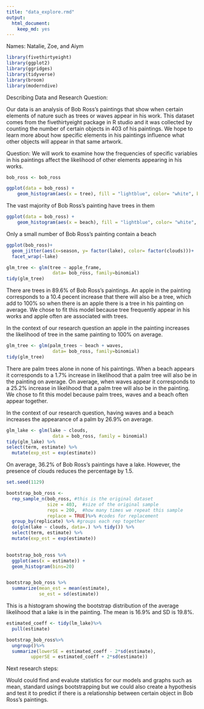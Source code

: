 ```yaml
---
title: "data_explore.rmd"
output: 
  html_document:
    keep_md: yes
---
```

Names: Natalie, Zoe, and Aiym
```r
library(fivethirtyeight) 
library(ggplot2)
library(ggridges)
library(tidyverse)
library(broom)
library(moderndive)
```

Describing Data and Research Question:

Our data is an analysis of Bob Ross's paintings that show when certain elements of nature such as trees or waves appear in his work. This dataset comes from the fivethirtyeight package in R studio and it was collected by counting the number of certain objects in 403 of his paintings. We hope to learn more about how specific elements in his paintings influence what other objects will appear in that same artwork.

Question: We will work to examine how the frequencies of specific variables in his paintings affect the likelihood of other elements appearing in his works. 

```r
bob_ross <- bob_ross
```

```r
ggplot(data = bob_ross) +
    geom_histogram(aes(x = tree), fill = "lightblue", color= "white", bins = 30)
```
The vast majority of Bob Ross's painting have trees in them 

```r
ggplot(data = bob_ross) +
    geom_histogram(aes(x = beach), fill = "lightblue", color= "white", bins = 30)
```
Only a small number of Bob Ross's painting contain a beach 

```r
ggplot(bob_ross)+
  geom_jitter(aes(x=season, y= factor(lake), color= factor(clouds)))+
  facet_wrap(~lake)
```

```r
glm_tree <- glm(tree ~ apple_frame,
                 data= bob_ross, family=binomial)
tidy(glm_tree)
```
There are trees in 89.6% of Bob Ross's paintings. An apple in the painting corresponds to a 10.4 pecent increase that there will also be a tree, which add to 100% so when there is an apple there is a tree in his painting on average. We chose to fit this model because tree frequently appear in his works and apple often are associated with trees. 

In the context of our research question an apple in the painting increases the likelihood of tree in the same painting to 100% on average. 


```r
glm_tree <- glm(palm_trees ~ beach + waves,
                 data= bob_ross, family=binomial)
tidy(glm_tree)
```
There are palm trees alone in none of his paintings. When a beach appears it corresponds to a 1.7% increase in likelihood that a palm tree will also be in the painting on average. On average, when waves appear it corresponds to a 25.2% increase in likelihood that a palm tree will also be in the painting. We chose to fit this model because palm trees, waves and a beach often appear together. 

In the context of our research question, having waves and a beach increases the appearance of a palm by 26.9% on average.

```r
glm_lake <- glm(lake ~ clouds,
                 data = bob_ross, family = binomial)
tidy(glm_lake) %>% 
select(term, estimate) %>% 
  mutate(exp_est = exp(estimate))
```
On average, 36.2% of Bob Ross's paintings have a lake. However, the presence of clouds reduces the percentage by 1.5. 

```r
set.seed(1129)

bootstrap_bob_ross <- 
  rep_sample_n(bob_ross, #this is the original dataset
               size = 403,  #size of the original sample
               reps = 200,  #how many times we repeat this sample
               replace = TRUE)%>% #codes for replacement
  group_by(replicate) %>% #groups each rep together    
  do(glm(lake ~ clouds, data=.) %>% tidy()) %>% 
  select(term, estimate) %>% 
  mutate(exp_est = exp(estimate))
  
```

```r

bootstrap_bob_ross %>% 
  ggplot(aes(x = estimate)) +
  geom_histogram(bins=20)


bootstrap_bob_ross %>%
  summarize(mean_est = mean(estimate),
            se_est = sd(estimate))
```
This is a histogram showing the bootstrap distribution of the average likelihood that a lake is in the painting. The mean is 16.9% and SD is 19.8%.

```r
estimated_coeff <- tidy(lm_lake)%>%
  pull(estimate)

bootstrap_bob_ross%>%
  ungroup()%>%
  summarize(lowerSE = estimated_coeff - 2*sd(estimate),
         upperSE = estimated_coeff + 2*sd(estimate))
```


Next research steps: 

Would could find and evalute statistics for our models and graphs such as mean, standard usings bootstrapping but we could also create a hypothesis and test it to predict if there is a relationship between certain object in Bob Ross's paintings.
